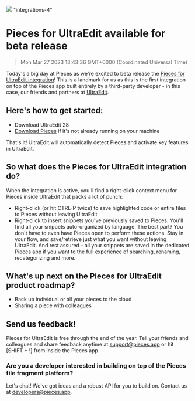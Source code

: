 ![](https://uploads-ssl.webflow.com/6143afec68f555387049efb3/630d240fb539a016950cfaaf_ezgif_com-gif-maker3_ed401e8a7dad6019e87cb34411480ff1_2000.png)
"integrations-4"
# Pieces for UltraEdit available for beta release
> Mon Mar 27 2023 13:43:36 GMT+0000 (Coordinated Universal Time)

Today&#x27;s a big day at Pieces as we&#x27;re excited to beta release the <a href="https://updates.pieces.app/announcements/code.pieces.app/ue" target="_blank" rel="noopener noreferrer">Pieces for UltraEdit integration</a>! This is a landmark for us as this is the first integration on top of the Pieces app built entirely by a third-party developer - in this case, our friends and partners at <a href="https://updates.pieces.app/announcements/ultraedit.com" target="_blank" rel="noopener noreferrer">UltraEdit</a>.

## Here&#x27;s how to get started:
- Download UltraEdit 28
- <a href="https://updates.pieces.app/announcements/code.pieces.app/install" target="_blank" rel="noopener noreferrer">Download Pieces</a> if it&#x27;s not already running on your machine

That&#x27;s it! UltraEdit will automatically detect Pieces and activate key features in UltraEdit.

## So what does the Pieces for UltraEdit integration do?
When the integration is active, you&#x27;ll find a right-click context menu for Pieces inside UltraEdit that packs a lot of punch:
- Right-click (or hit CTRL-P twice) to save highlighted code or entire files to Pieces without leaving UltraEdit
- Right-click to insert snippets you&#x27;ve previously saved to Pieces. You&#x27;ll find all your snippets auto-organized by language.
The best part? You don&#x27;t have to even have Pieces open to perform these actions. Stay in your flow, and save/retrieve just what you want without leaving UltraEdit.
And rest assured - all your snippets are saved in the dedicated Pieces app if you want to the full experience of searching, renaming, recategorizing and more.

## What&#x27;s up next on the Pieces for UltraEdit product roadmap?
- Back up individual or all your pieces to the cloud
- Sharing a piece with colleagues

## Send us feedback!
Pieces for UltraEdit is free through the end of the year. Tell your friends and colleagues and share feedback anytime at support@pieces.app or hit [SHIFT + !] from inside the Pieces app.

### Are you a developer interested in building on top of the Pieces file fragment platform?
Let&#x27;s chat! We&#x27;ve got ideas and a robust API for you to build on. Contact us at developers@pieces.app.
